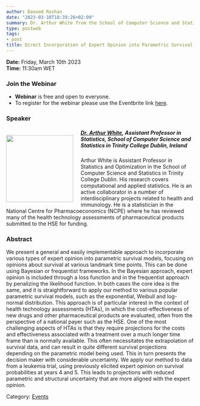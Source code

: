 ```yaml
---
author: Davood Roshan
date: "2023-03-10T18:39:26+02:00"
summary: Dr. Arthur White from the School of Computer Science and Statistics in Trinity College Dublin will talk about a general and easily implementable approach to incorporate various types of expert opinion into parametric survival models, focusing on opinions about survival at various landmark time points.
type: postweb
tags:
- post
title: Direct Incorporation of Expert Opinion into Parametric Survival Models to Inform Survival Extrapolation
---
```

**Date:** Friday, March 10th 2023 <br>
**Time:** 11:30am WET <br>

### Join the Webinar

  - **Webinar** is free and open to everyone. 
  - To register for the webinar please use the Eventbrite link [here](https://www.eventbrite.ie/e/y-isa-online-workshop-on-statistics-in-medicine-tickets-545951665127).


### Speaker

##### <img src="/webinars/posts/image/pic_Arthur_White.png" width="180px" height="180px" align="left" style="margin:15px 20px 0px 0px"><a name="Rafael"></a> [Dr. Arthur White](https://www.tcd.ie/research/profiles/?profile=arwhite), Assistant Professor in Statistics, School of Computer Science and Statistics in Trinity College Dublin, Ireland

Arthur White is Assistant Professor in Statistics and Optimization in the School of Computer Science and Statistics in Trinity College Dublin. His research covers computational and applied statistics. He is an active collaborator in a number of interdisciplinary projects related to health and immunology. He is a statistician in the National Centre for Pharmacoeconomics (NCPE) where he has reviewed many of the health technology assessments of pharmaceutical products submitted to the HSE for funding. 


### Abstract

We present a general and easily implementable approach to incorporate various types of expert opinion into parametric survival models, focusing on opinions about survival at various landmark time points. This can be done using Bayesian or frequentist frameworks. In the Bayesian approach, expert opinion is included through a loss function and in the frequentist approach by penalizing the likelihood function. In both cases the core idea is the same, and it is straightforward to apply our method to various popular parametric survival models, such as the exponential, Weibull and log-normal distribution. This approach is of particular interest in the context of health technology assessments (HTAs), in which the cost-effectiveness of new drugs and other pharmaceutical products are evaluated, often from the perspective of a national payer such as the HSE. One of the most challenging aspects of HTAs is that they require projections for the costs and effectiveness associated with a treatment over a much longer time frame than is normally available. This often necessitates the extrapolation of survival data, and can result in quite different survival projections depending on the parametric model being used. This in turn presents the decision maker with considerable uncertainty. We apply our method to data from a leukemia trial, using previously elicited expert opinion on survival probabilities at years 4 and 5. This leads to projections with reduced parametric and structural uncertainty that are more aligned with the expert opinion.


Category: [<u>Events</u>](/events/posts/2023-03-10-webinar_statsmedicine/)
